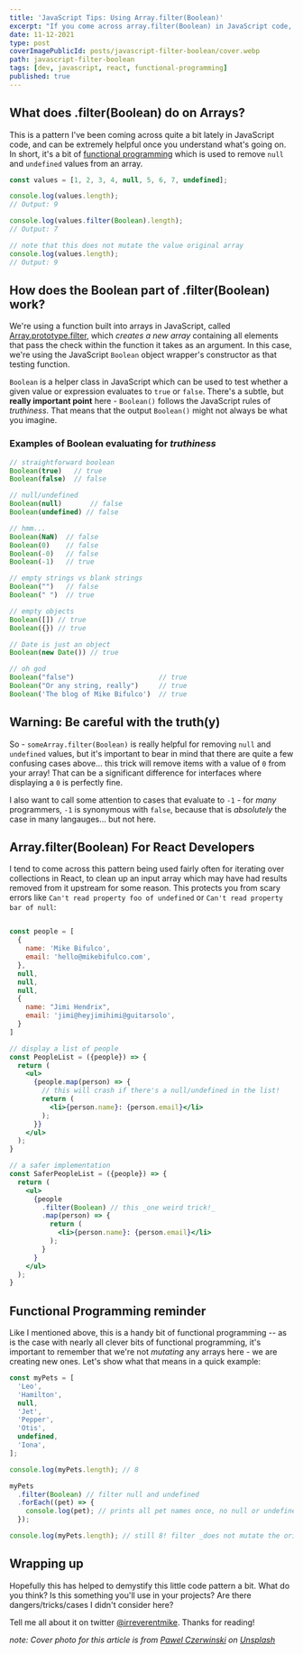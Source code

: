 ```yaml
---
title: 'JavaScript Tips: Using Array.filter(Boolean)'
excerpt: "If you come across array.filter(Boolean) in JavaScript code, never fear! It's a handy bit of functional programming that cleans up arrays with null and undefined values in them."
date: 11-12-2021
type: post
coverImagePublicId: posts/javascript-filter-boolean/cover.webp
path: javascript-filter-boolean
tags: [dev, javascript, react, functional-programming]
published: true
---
```


## What does .filter(Boolean) do on Arrays?

This is a pattern I've been coming across quite a bit lately in JavaScript code, and can be extremely helpful once you understand what's going on. In short, it's a bit of [functional programming](https://mikebifulco.com/tags/functional-programming) which is used to remove `null` and `undefined` values from an array.

```js
const values = [1, 2, 3, 4, null, 5, 6, 7, undefined];

console.log(values.length);
// Output: 9

console.log(values.filter(Boolean).length);
// Output: 7

// note that this does not mutate the value original array
console.log(values.length);
// Output: 9
```

## How does the Boolean part of .filter(Boolean) work?

We're using a function built into arrays in JavaScript, called [Array.prototype.filter](https://developer.mozilla.org/en-US/docs/web/javascript/reference/global_objects/array/filter), which _creates a new array_ containing all elements that pass the check within the function it takes as an argument. In this case, we're using the JavaScript `Boolean` object wrapper's constructor as that testing function.

`Boolean` is a helper class in JavaScript which can be used to test whether a given value or expression evaluates to `true` or `false`. There's a subtle, but **really important point** here - `Boolean()` follows the JavaScript rules of _truthiness_. That means that the output `Boolean()` might not always be what you imagine.

### Examples of Boolean evaluating for _truthiness_

<!-- prettier-ignore-start -->
```js
// straightforward boolean
Boolean(true)   // true
Boolean(false)  // false

// null/undefined 
Boolean(null)       // false
Boolean(undefined) // false

// hmm...
Boolean(NaN)  // false
Boolean(0)    // false
Boolean(-0)   // false
Boolean(-1)   // true

// empty strings vs blank strings
Boolean("")   // false
Boolean(" ")  // true

// empty objects
Boolean([]) // true
Boolean({}) // true

// Date is just an object
Boolean(new Date()) // true

// oh god
Boolean("false")                     // true
Boolean("Or any string, really")     // true
Boolean('The blog of Mike Bifulco')  // true
```
<!-- prettier-ignore-end -->

## Warning: Be careful with the truth(y)

So - `someArray.filter(Boolean)` is really helpful for removing `null` and `undefined` values, but it's important to bear in mind that there are quite a few confusing cases above... this trick will remove items with a value of `0` from your array! That can be a significant difference for interfaces where displaying a `0` is perfectly fine.

I also want to call some attention to cases that evaluate to `-1` - for _many_ programmers, `-1` is synonymous with `false`, because that is _absolutely_ the case in many langauges... but not here.

## Array.filter(Boolean) For React Developers

I tend to come across this pattern being used fairly often for iterating over collections in React, to clean up an input array which may have had results removed from it upstream for some reason. This protects you from scary errors like `Can't read property foo of undefined` or `Can't read property bar of null`:

```jsx

const people = [
  {
    name: 'Mike Bifulco',
    email: 'hello@mikebifulco.com',
  },
  null,
  null,
  null,
  {
    name: "Jimi Hendrix",
    email: 'jimi@heyjimihimi@guitarsolo',
  }
]

// display a list of people
const PeopleList = ({people}) => {
  return (
    <ul>
      {people.map(person) => {
        // this will crash if there's a null/undefined in the list!
        return (
          <li>{person.name}: {person.email}</li>
        );
      }}
    </ul>
  );
}

// a safer implementation
const SaferPeopleList = ({people}) => {
  return (
    <ul>
      {people
        .filter(Boolean) // this _one weird trick!_
        .map(person) => {
          return (
            <li>{person.name}: {person.email}</li>
          );
        }
      }
    </ul>
  );
}
```

## Functional Programming reminder

Like I mentioned above, this is a handy bit of functional programming -- as is the case with nearly all clever bits of functional programming, it's important to remember that we're not _mutating_ any arrays here - we are creating new ones. Let's show what that means in a quick example:

```js
const myPets = [
  'Leo',
  'Hamilton',
  null,
  'Jet',
  'Pepper',
  'Otis',
  undefined,
  'Iona',
];

console.log(myPets.length); // 8

myPets
  .filter(Boolean) // filter null and undefined
  .forEach((pet) => {
    console.log(pet); // prints all pet names once, no null or undefined present
  });

console.log(myPets.length); // still 8! filter _does not mutate the original array_
```

## Wrapping up

Hopefully this has helped to demystify this little code pattern a bit. What do you think? Is this something you'll use in your projects? Are there dangers/tricks/cases I didn't consider here?

Tell me all about it on twitter <a href="https://twitter.com/irreverentmike">@irreverentmike</a>. Thanks for reading!

_note: Cover photo for this article is from <a href="https://unsplash.com/@pawel_czerwinski?utm_source=unsplash&utm_medium=referral&utm_content=creditCopyText">Pawel Czerwinski</a> on <a href="https://unsplash.com/s/photos/array?utm_source=unsplash&utm_medium=referral&utm_content=creditCopyText">Unsplash</a>_
